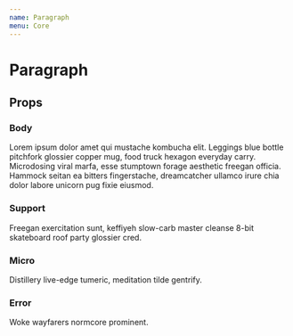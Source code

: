 ```yaml
---
name: Paragraph
menu: Core
---
```



# Paragraph

## Props

<PropsTable of={Paragraph} />

### Body

<Paragraph flow>
  Lorem ipsum dolor amet qui mustache kombucha elit. Leggings blue bottle pitchfork glossier copper mug, food truck hexagon everyday carry. Microdosing viral marfa, esse stumptown forage aesthetic freegan officia. Hammock seitan ea bitters fingerstache, dreamcatcher ullamco irure chia dolor labore unicorn pug fixie eiusmod.
</Paragraph>

### Support

<Paragraph preset="support" flow>
  Freegan exercitation sunt, keffiyeh slow-carb master cleanse 8-bit skateboard roof party glossier cred.
</Paragraph>

### Micro

<Paragraph preset="micro" flow>
  Distillery live-edge tumeric, meditation tilde gentrify.
</Paragraph>


### Error

<Paragraph preset="error">
  Woke wayfarers normcore prominent.
</Paragraph>
